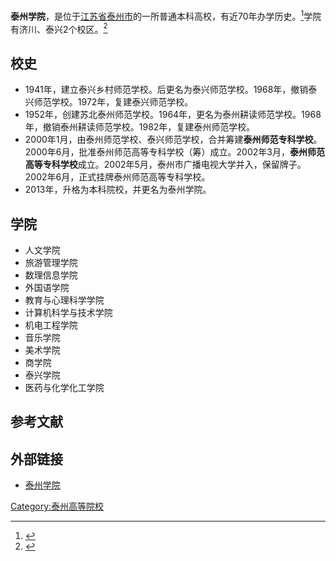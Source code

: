 {{高校
| name = 泰州学院
| 外文名 = Taizhou University
| 校徽 = LOGO of Taizhou University.svg
| logo = 
| motto = 立德、立功、立言
| 校长 = 徐向明
| 党委书记 = 赵茂程
| 副校长 = 王美林<br />张曙光<br />周建超<br />鲁学军
| rector = 
| type = 全日制公办本科院校
| established = 
| 建校 = 1941年
| location = {{CHN}}[[江苏省|江苏省]][[泰州市|泰州市]]
| students = 
| staff = 
| campus = 济川、泰兴
| address = 济川东路93号
| 邮编 = 225300
| telephone = 
| area = 69.76万平方米（1046.39亩）
| 舊校名 = 泰州师范专科学校<br />泰州师范高等专科学校
| 代表色 = {{color box|#00a0b8}}
| sports = 
| website = http://www.tzsz.net/
}}

'''泰州学院'''，是位于[[江苏省|江苏省]][[泰州市|泰州市]]的一所普通本科高校，有近70年办学历史。<ref>{{Cite web |url=http://www.tzsz.net/s/1/t/4/p/1/c/5/d/49/list.htm |title=泰州师范高等专科学校简介 |accessdate=2010-10-23 |archive-date=2011-05-28 |archive-url=https://web.archive.org/web/20110528011259/http://www.tzsz.net/s/1/t/4/p/1/c/5/d/49/list.htm |dead-url=no }}</ref>学院有济川、泰兴2个校区。<ref>{{Cite web|title=学校简介|url=https://www.tzu.edu.cn/8/list.htm}}</ref>

== 校史 ==
*1941年，建立泰兴乡村师范学校。后更名为泰兴师范学校。1968年，撤销泰兴师范学校。1972年，复建泰兴师范学校。
*1952年，创建苏北泰州师范学校。1964年，更名为泰州耕读师范学校。1968年，撤销泰州耕读师范学校。1982年，复建泰州师范学校。
*2000年1月，由泰州师范学校、泰兴师范学校，合并筹建'''泰州师范专科学校'''。2000年6月，批准泰州师范高等专科学校（筹）成立。2002年3月，'''泰州师范高等专科学校'''成立。2002年5月，泰州市广播电视大学并入，保留牌子。2002年6月，正式挂牌泰州师范高等专科学校。
*2013年，升格为本科院校，并更名为泰州学院。

== 学院 ==
*人文学院
*旅游管理学院
*数理信息学院
*外国语学院
*教育与心理科学学院
*计算机科学与技术学院
*机电工程学院
*音乐学院
*美术学院
*商学院
*泰兴学院
*医药与化学化工学院

== 参考文献 ==
{{reflist}}

== 外部链接 ==
* [http://www.tzsz.net/ 泰州学院] {{Wayback|url=http://www.tzsz.net/ |date=20101231080824 }}

{{Univ-stub}}

{{江苏高等院校}}
[[Category:泰州高等院校|Category:泰州高等院校]]